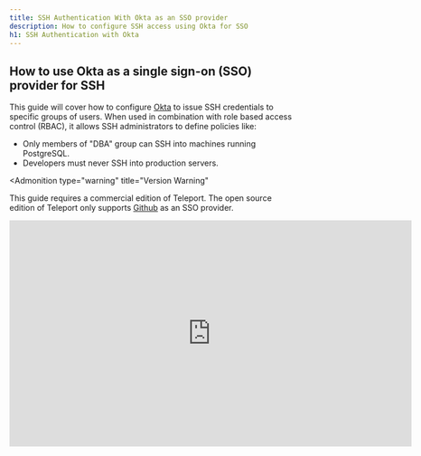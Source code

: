 ```yaml
---
title: SSH Authentication With Okta as an SSO provider
description: How to configure SSH access using Okta for SSO
h1: SSH Authentication with Okta
---
```


## How to use Okta as a single sign-on (SSO) provider for SSH

This guide will cover how to configure [Okta](https://www.okta.com/) to issue
SSH credentials to specific groups of users. When used in combination with role
based access control (RBAC), it allows SSH administrators to define policies
like:

- Only members of "DBA" group can SSH into machines running PostgreSQL.
- Developers must never SSH into production servers.

<Admonition
  type="warning"
  title="Version Warning"
>
  This guide requires a commercial edition of Teleport. The open source
  edition of Teleport only supports [Github](../../admin-guide.mdx#github-oauth-20) as
  an SSO provider.
</Admonition>

<iframe
  width="712"
  height="400"
  src="https://www.youtube-nocookie.com/embed/SM4Am-i8cj4?rel=0&modestbranding=1"
  frameBorder="0"
  allow="accelerometer; autoplay; encrypted-media; gyroscope; picture-in-picture"
  allowFullScreen
/>

## Enable SAML Authentication

First, configure Teleport auth server to use SAML authentication instead of the local
user database. Update `/etc/teleport.yaml` as shown below and restart the
teleport daemon.

```yaml
auth_service:
    authentication:
        type: saml
```

## Configure Okta

First, create a SAML 2.0 Web App in Okta configuration section

### 1. Switch to Classic UI

![Switch to classic UI](../../../img/sso/okta/switch-to-classic.gif)

### 2. Select Create New App

Select Web Platform and SAML 2.0 Sign On Method.
![Create APP](../../../img/sso/okta/okta-saml-1.png)

## Configure the App

We are going to map the Okta groups we've created above to the SAML Attribute
statements (special signed metadata exposed via a SAML XML response).

GENERAL

- Single sign on URL `https://teleport-proxy.example.com:3080/v1/webapi/saml/acs`
- Audience URI (SP Entity ID)`https://teleport-proxy.example.com:3080/v1/webapi/saml/acs`
- Name ID format `EmailAddress`
- Application username `Okta username`

SINGLE ATTRIBUTE STATEMENTS

- Name: `username`  | Name format: `Unspecified` | Value: `user.login`

GROUP ATTRIBUTE STATEMENTS

- Name: `groups` | Name format: `Unspecified`
- Filter: `Matches regex` \|  `.*`

![Configure APP](../../../img/sso/okta/setup-redirection.png)

### Note: RegEx requires `.*`

![Configure APP](../../../img/sso/okta/regex.png)

<Admonition
  type="tip"
  title="tip"
>
  Notice that we have set "NameID" to the email format and mapped the groups with
  a wildcard regex in the Group Attribute statements. We have also set the "Audience"
  and SSO URL to the same value.
</Admonition>

## Create & Assign Groups

**Create Groups**

We are going to create two groups: "okta-dev" and "okta-admin":

![Create Group Devs](../../../img/sso/okta/okta-saml-2.1.png)

...and the admin:

![Create Group Devs](../../../img/sso/okta/okta-saml-2.2.png)

Assign groups and people to your SAML app:

![Configure APP](../../../img/sso/okta/okta-saml-3.1.png)

Make sure to download the metadata in the form of an XML document. It will be used it to
configure a Teleport connector:

![Download metadata](../../../img/sso/okta/okta-saml-4.png)

## Create a SAML Connector

Now, create a SAML connector [resource](../../admin-guide.mdx#resources):

```yaml
(!examples/resources/saml-connector.yaml!)
```

Create the connector using `tctl` tool:

```bsh
$ tctl create okta-connector.yaml
```

## Create Teleport Roles

We are going to create 2 roles, privileged role admin who is able to login as
root and is capable of administrating the cluster and non-privileged dev.

```yaml
kind: role
version: v3
metadata:
  name: admin
spec:
  options:
    max_session_ttl: 24h
  allow:
    logins: [root]
    node_labels:
      "*": "*"
    rules:
      - resources: ["*"]
        verbs: ["*"]
```

The developer role:

```yaml
kind: role
version: v3
metadata:
  name: dev
spec:
  options:
    max_session_ttl: 24h
  allow:
    logins: [ "{{email.local(external.username)}}", ubuntu ]
    node_labels:
      access: relaxed
```

- Devs are only allowed to login to nodes labelled with `access: relaxed` label.
- Developers can log in as `ubuntu` user
- Notice `{{external.username}}` login. It configures Teleport to look at
  *"username"* Okta claim and use that field as an allowed login for each user.  This example uses email as the username format.  The `email.local(external.trait)` function will remove the `@domain` and just have the username prefix.
- Developers also do not have any "allow rules" i.e. they will not be able to
  see/replay past sessions or re-configure the Teleport cluster.

Now, create both roles on the auth server:

```bsh
$ tctl create admin.yaml
$ tctl create dev.yaml
```

## Testing

The Web UI will now contain a new button: "Login with Okta". The CLI is
the same as before:

```bsh
$ tsh --proxy=proxy.example.com login
```

This command will print the SSO login URL (and will try to open it
automatically in a browser).

<Admonition
  type="tip"
  title="Tip"
>
  Teleport can use multiple SAML connectors. In this case a connector name
  can be passed via `tsh login --auth=connector_name`
</Admonition>

<Admonition
  type="note"
  title="IMPORTANT"
>
  Teleport only supports sending party initiated flows for SAML 2.0. This
  means you can not initiate login from your identity provider, you have to
  initiate login from either the Teleport Web UI or CLI.
</Admonition>

## Troubleshooting

If you get "access denied errors" the number one place to check is the audit
log on the Teleport auth server. It is located in `/var/lib/teleport/log` by
default and it will contain the detailed reason why a user's login was denied.

Some errors (like filesystem permissions or misconfigured network) can be
diagnosed using Teleport's `stderr` log, which is usually available via:

```bsh
$ sudo journalctl -fu teleport
```

If you wish to increase the verbosity of Teleport's syslog, you can pass
`--debug` flag to `teleport start` command.

